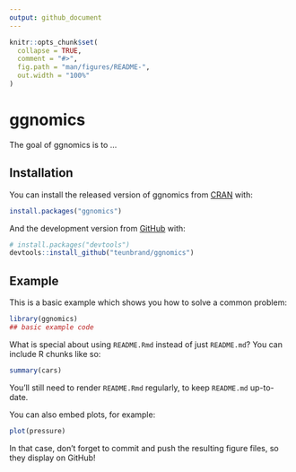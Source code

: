 ```yaml
---
output: github_document
---
```


<!-- README.md is generated from README.Rmd. Please edit that file -->

```r
knitr::opts_chunk$set(
  collapse = TRUE,
  comment = "#>",
  fig.path = "man/figures/README-",
  out.width = "100%"
)
```

# ggnomics

<!-- badges: start -->
<!-- badges: end -->

The goal of ggnomics is to ...

## Installation

You can install the released version of ggnomics from [CRAN](https://CRAN.R-project.org) with:

``` r
install.packages("ggnomics")
```

And the development version from [GitHub](https://github.com/) with:

``` r
# install.packages("devtools")
devtools::install_github("teunbrand/ggnomics")
```
## Example

This is a basic example which shows you how to solve a common problem:

```r
library(ggnomics)
## basic example code
```

What is special about using `README.Rmd` instead of just `README.md`? You can include R chunks like so:

```r
summary(cars)
```

You'll still need to render `README.Rmd` regularly, to keep `README.md` up-to-date.

You can also embed plots, for example:

```r
plot(pressure)
```

In that case, don't forget to commit and push the resulting figure files, so they display on GitHub!
